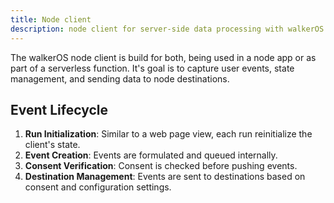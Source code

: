 ```yaml
---
title: Node client
description: node client for server-side data processing with walkerOS.
---
```



<PackageLink github="packages/sources/node/" npm="@elbwalker/client-node" />

The walkerOS node client is build for both, being used in a node app or as part
of a serverless function. It's goal is to capture user events, state management,
and sending data to&nbsp;<Link to="/docs/destinations/node/">node
destinations</Link>.

## Event Lifecycle

1. **Run Initialization**: Similar to a web page view, each run reinitialize the
   client's state.
2. **Event Creation**: Events are formulated and queued internally.
3. **Consent Verification**: Consent is checked before pushing events.
4. **Destination Management**: Events are sent to destinations based on consent
   and configuration settings.


<DocCardList />

